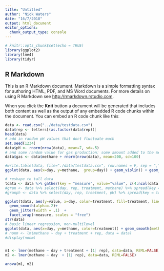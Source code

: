```yaml
---
title: "Untitled"
author: "Nick Waters"
date: "16/7/2018"
output: html_document
editor_options: 
  chunk_output_type: console
---
```


```r
# knitr::opts_chunk$set(echo = TRUE)
library(ggplot2)
library(lme4)
library(tidyr)
```

## R Markdown

This is an R Markdown document. Markdown is a simple formatting syntax for authoring HTML, PDF, and MS Word documents. For more details on using R Markdown see <http://rmarkdown.rstudio.com>.

When you click the **Knit** button a document will be generated that includes both content as well as the output of any embedded R code chunks within the document. You can embed an R code chunk like this:

```r
data <- read.csv("../data/testdata.csv")
data$rep <- letters[(as.factor(data$rep))]
head(data)
# add in random pH values that dont fluctuate much
set.seed(1234)
data$pH <- rnorm(nrow(data), mean=7, sd=.5)
# and some random value for gas production: some amount added to the methan volume
data$gas <- data$methane + rnorm(nrow(data), mean=200, sd=100)

#write.table(data, file="./data/testdata.csv", row.names = F, sep = ",")
ggplot(data, aes(x=day, y=methane,  group=day)) + geom_violin() + geom_jitter() 

# reshape to tall data
tdata <- data %>% gather(key = "measure", value="value", c(4:ncol(data)))
#gran <- data %>% select(day, rep, treatment, methane) %>% spread(key = treatment, value=methane)
#granph <- data %>% select(day, rep, treatment, pH) %>% spread(key = treatment, value=pH)
```





```r

ggplot(tdata, aes(y=value, x=day, color=treatment, fill=treatment, linetype=treatment, shape=treatment))+
  geom_smooth(alpha=.2)+ 
  geom_jitter(width = .1)  +
  facet_wrap(~measure, scales = "free")
str(data)
# basic linear regression, non-multilevel
ggplot(data, aes(x=day, y=methane, color=treatment)) + geom_smooth(method = "lm", formula = y~x +color) + geom_point()
# nonm <- lm(methane ~ day + treatment + rep, data = data)
#display(nonm)


m1 <- lmer(methane ~ day + treatment + (1| rep), data=data, REML=FALSE)
m2 <- lmer(methane ~ day  + (1| rep), data=data, REML=FALSE)

anova(m1, m2)


```

